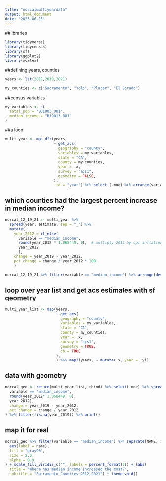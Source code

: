 ```yaml
---
title: "norcalmultiyeardata"
output: html_document
date: "2023-06-16"
---
```


##libraries
```r
library(tidyverse)
library(tidycensus)
library(sf)
library(ggplot2)
library(scales)
```

##defining years, counties
```r
years <- lst(2012,2019,2021)

my_counties <- c("Sacramento", "Yolo", "Placer", "El Dorado")
```

##census variables
```r
my_variables <- c(
  total_pop = "B01003_001",
  median_income = "B19013_001"
)
```

##a loop
```r
multi_year <- map_dfr(years,
                      ~ get_acs(
                        geography = "county",
                        variables = my_variables,
                        state = "CA", 
                        county = my_counties,
                        year = .x,
                        survey = "acs1",
                        geometry = FALSE,
                      ),
                      .id = "year") %>% select (-moe) %>% arrange(variable, NAME) %>% print()
```
## which counties had the largest percent increase in median income?
```r
norcal_12_19_21 <- multi_year %>% 
  spread(year, estimate, sep = "_") %>% 
  mutate(
    year_2012 = if_else(
      variable == "median_income",
      round(year_2012 * 1.068449, 0),  # multiply 2012 by cpi inflation factor
      year_2012
      ),
    change = year_2019 - year_2012,
    pct_change = change / year_2012 * 100
    )

norcal_12_19_21 %>% filter(variable == "median_income") %>% arrange(desc(pct_change))
```
## loop over year list and get acs estimates with sf geometry
```r
multi_year_list <- map(years,
                       ~ get_acs(
                         geography = "county",
                         variables = my_variables,
                         state = "CA",
                         county = my_counties,
                         year = .x,
                         survey = "acs1",
                         geometry = TRUE,
                         cb = TRUE
                       ),
                       ) %>% map2(years, ~ mutate(.x, year = .y))
```
## data with geometry
```r
norcal_geo <- reduce(multi_year_list, rbind) %>% select(-moe) %>% spread(year, estimate, sep = "_") %>% fill(year_2012) %>% mutate (year_2012 = if_else(
  variable == "median_income",
  round(year_2012* 1.068449, 0),
  year_2012),
  change = year_2019 - year_2012,
  pct_change = change / year_2012
) %>% filter(!is.na(year_2019)) %>% print()
```
## map it for real
```r
norcal_geo %>% filter(variable == "median_income") %>% separate(NAME, into = c("name", NA), sep = "County") %>% ggplot() + geom_sf(aes(fill = pct_change)) + coord_sf(crs = st_crs(norcal_geo), datum = NA) + geom_sf_label(
  aes(label = name),
  fill = "gray95",
  size = 2.5,
  alpha = 0.9
) + scale_fill_viridis_c("", labels = percent_format(5)) + labs(
  title = "Where has median income increased the most?",
  subtitle = "Sacramento Counties 2012-2021") + theme_void()
```

